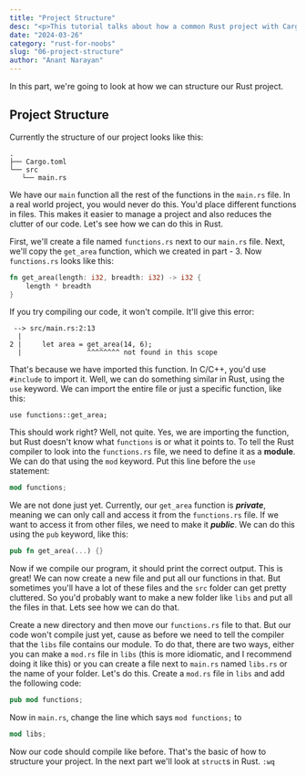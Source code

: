 ```yaml
---
title: "Project Structure"
desc: "<p>This tutorial talks about how a common Rust project with Cargo is structured</p>"
date: "2024-03-26"
category: "rust-for-noobs"
slug: "06-project-structure"
author: "Anant Narayan"
---
```



In this part, we're going to look at how we can structure our Rust project.

## Project Structure
Currently the structure of our project looks like this:
```text
.
├── Cargo.toml
└── src
   └── main.rs
```
We have our `main` function all the rest of the functions in the `main.rs` file. In a real world project, you would never do this. You'd place different functions in files. This makes it easier to manage a project and also reduces the clutter of our code. Let's see how we can do this in Rust.

First, we'll create a file named `functions.rs` next to our `main.rs` file. Next, we'll copy the `get_area` function, which we created in part - 3. Now `functions.rs` looks like this:
```rust
fn get_area(length: i32, breadth: i32) -> i32 {
    length * breadth
}
```
If you try compiling our code, it won't compile. It'll give this error:
```text
 --> src/main.rs:2:13
  |
2 |     let area = get_area(14, 6);
  |                ^^^^^^^^ not found in this scope
```
That's because we have imported this function. In C/C++, you'd use `#include` to import it. Well, we can do something similar in Rust, using the `use` keyword. We can import the entire file or just a specific function, like this:
```
use functions::get_area;
```
This should work right? Well, not quite. Yes, we are importing the function, but Rust doesn't know what `functions` is or what it points to. To tell the Rust compiler to look into the `functions.rs` file, we need to define it as a **module**. We can do that using the `mod` keyword. Put this line before the `use` statement:
```rust
mod functions;
```
We are not done just yet. Currently, our `get_area` function is ***private***, meaning we can only call and access it from the `functions.rs` file. If we want to access it from other files, we need to make it ***public***. We can do this using the `pub` keyword, like this:
```rust
pub fn get_area(...) {}
```
Now if we compile our program, it should print the correct output. This is great! We can now create a new file and put all our functions in that. But sometimes you'll have a lot of these files and the `src` folder can get pretty cluttered. So you'd probably want to make a new folder like `libs` and put all the files in that. Lets see how we can do that.

Create a new directory and then move our `functions.rs` file to that. But our code won't compile just yet, cause as before we need to tell the compiler that the `libs` file contains our module. To do that, there are two ways, either you can make a `mod.rs` file in `libs` (this is more idiomatic, and I recommend doing it like this) or you can create a file next to `main.rs` named `libs.rs` or the name of your folder. Let's do this. Create a `mod.rs` file in `libs` and add the following code:
```rust
pub mod functions;
```
Now in `main.rs`, change the line which says `mod functions;` to
```rust
mod libs;
```
Now our code should compile like before. That's the basic of how to structure your project. In the next part we'll look at `struct`s in Rust. `:wq`

